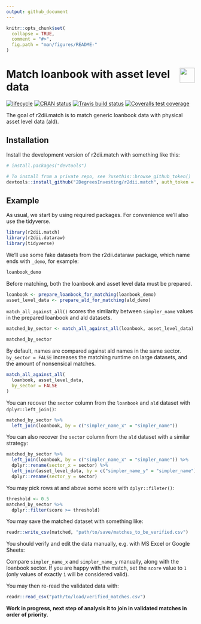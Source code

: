```yaml
---
output: github_document 
---
```

<!-- README.md is generated from README.Rmd. Please edit that file -->

```r
knitr::opts_chunk$set(
  collapse = TRUE,
  comment = "#>",
  fig.path = "man/figures/README-"
)
```

# <img src="https://i.imgur.com/3jITMq8.png" align="right" height=40 /> Match loanbook with asset level data

<!-- badges: start -->
[![lifecycle](https://img.shields.io/badge/lifecycle-experimental-orange.svg)](https://www.tidyverse.org/lifecycle/#experimental)
[![CRAN status](https://www.r-pkg.org/badges/version/r2dii.match)](https://CRAN.R-project.org/package=r2dii.match)
[![Travis build status](https://travis-ci.org/2DegreesInvesting/r2dii.match.svg?branch=master)](https://travis-ci.org/2DegreesInvesting/r2dii.match)
[![Coveralls test coverage](https://coveralls.io/repos/github/2DegreesInvesting/r2dii.match/badge.svg)](https://coveralls.io/r/2DegreesInvesting/r2dii.match?branch=master)
<!-- badges: end -->

The goal of r2dii.match is to match generic loanbook data with physical asset level data (ald).

## Installation

Install the development version of r2dii.match with something like this:

```r
# install.packages("devtools")

# To install from a private repo, see ?usethis::browse_github_token()
devtools::install_github("2DegreesInvesting/r2dii.match", auth_token = "abc")
```

## Example

As usual, we start by using required packages. For convenience we'll also use the tidyverse.

```r
library(r2dii.match)
library(r2dii.dataraw)
library(tidyverse)
```

We'll use some fake datasets from the r2dii.dataraw package, which name ends with `_demo`, for example:

```r
loanbook_demo
```

Before matching, both the loanbook and asset level data must be prepared.

```r
loanbook <- prepare_loanbook_for_matching(loanbook_demo)
asset_level_data <- prepare_ald_for_matching(ald_demo)
```

`match_all_against_all()` scores the similarity between `simpler_name` values in the prepared loanbook and ald datasets. 

```r
matched_by_sector <- match_all_against_all(loanbook, asset_level_data)

matched_by_sector
```

By default, names are compared against ald names in the same sector. `by_sector = FALSE` increases the matching runtime on large datasets, and the amount of nonsensical matches. 

```r
match_all_against_all(
  loanbook, asset_level_data, 
  by_sector = FALSE
)
```

You can recover the `sector` column from the `loanbook` and `ald` dataset with `dplyr::left_join()`:

```r
matched_by_sector %>% 
  left_join(loanbook, by = c("simpler_name_x" = "simpler_name"))
```

You can also recover the `sector` column from the `ald` dataset with a similar strategy:

```r
matched_by_sector %>% 
  left_join(loanbook, by = c("simpler_name_x" = "simpler_name")) %>%
  dplyr::rename(sector_x = sector) %>%
  left_join(asset_level_data, by = c("simpler_name_y" = "simpler_name")) %>%
  dplyr::rename(sector_y = sector)
```

You may pick rows at and above some score with `dplyr::fileter()`:

```r
threshold <- 0.5
matched_by_sector %>%
  dplyr::filter(score >= threshold)
```

You may save the matched dataset with something like:

```r
readr::write_csv(matched, "path/to/save/matches_to_be_verified.csv")
```

You should verify and edit the data manually, e.g. with MS Excel or Google Sheets:

Compare `simpler_name_x` and `simpler_name_y` manually, along with the loanbook sector. If you are happy with the match, set the `score` value to `1` (only values of exactly `1` will be considered valid).

You may then re-read the validated data with:

```r
readr::read_csv("path/to/load/verified_matches.csv")
```

**Work in progress, next step of analysis it to join in validated matches in order of priority**. 
